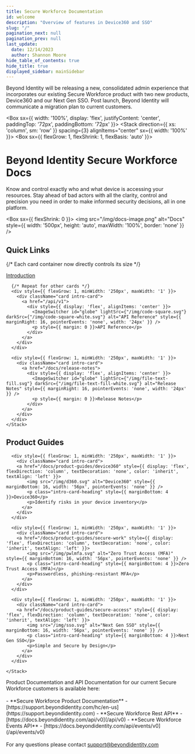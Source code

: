 ```yaml
---
title: Secure Workforce Documentation
id: welcome
description: "Overview of features in Device360 and SSO"
slug: "/"
pagination_next: null
pagination_prev: null
last_update:
  date: 12/14/2023
  author: Shannon Moore
hide_table_of_contents: true
hide_title: true
displayed_sidebar: mainSidebar
---
```



<Admonition type="caution" icon="" title="">
Beyond Identity will be releasing a new, consolidated admin experience that incorporates our existing Secure Workforce product with two new products, Device360 and our Next Gen SSO. Post launch, Beyond Identity will communicate a migration plan to current customers.
</Admonition>

<Box sx={{ width: '100%', display: 'flex', justifyContent: 'center', paddingTop: '72px', paddingBottom: '72px' }}>
  <Stack direction={{ xs: 'column', sm: 'row' }} spacing={3} alignItems="center" sx={{ width: '100%' }}>
  <Box sx={{ flexGrow: 1, flexShrink: 1, flexBasis: 'auto' }}>
    <h1>Beyond Identity Secure Workforce Docs</h1>
    <p>Know and control exactly who and what device is accessing your resources. Stay ahead of bad actors with all the clarity, control and precision you need in order to make informed security decisions, all in one platform.</p>
  </Box>
  <Box sx={{ flexShrink: 0 }}>
    <img src="/img/docs-image.png" alt="Docs" style={{ width: '500px', height: 'auto', maxWidth: '100%', border: 'none' }} />
  </Box>
  </Stack>
</Box>


<section className="intro-cards" style={{ paddingBottom: '64px' }}>
  <h2>Quick Links</h2>
  <div className="intro-cards">
    <Stack direction={{ xs: 'column', sm: 'column', md: 'column', lg: 'row' }} spacing={3} justifyContent="space-between" flexWrap="wrap">
      {/* Each card container now directly controls its size */}
      <div style={{ flexGrow: 1, minWidth: '250px', maxWidth: '1' }}>
        <div className="card intro-card">
          <a href="/docs/introduction/getting-started">
            <div style={{ display: 'flex', alignItems: 'center' }}>
              <ImageSwitcher id="globe" lightSrc={"/img/globe.svg"} darkSrc={"/img/globe-white.svg"} alt="Introduction" style={{ marginRight: 16, pointerEvents: 'none', width: '24px' }} />
              <p style={{ margin: 0 }}>Introduction</p>
            </div>
          </a>
        </div>
      </div>

      {/* Repeat for other cards */}
      <div style={{ flexGrow: 1, minWidth: '250px', maxWidth: '1' }}>
        <div className="card intro-card">
          <a href="/api/v1">
            <div style={{ display: 'flex', alignItems: 'center' }}>
              <ImageSwitcher id="globe" lightSrc={"/img/code-square.svg"} darkSrc={"/img/code-square-white.svg"} alt="API Reference" style={{ marginRight: 16, pointerEvents: 'none', width: '24px' }} />
              <p style={{ margin: 0 }}>API Reference</p>
            </div>
          </a>
        </div>
      </div>

      <div style={{ flexGrow: 1, minWidth: '250px', maxWidth: '1' }}>
        <div className="card intro-card">
          <a href="/docs/release-notes">
            <div style={{ display: 'flex', alignItems: 'center' }}>
              <ImageSwitcher id="globe" lightSrc={"/img/file-text-fill.svg"} darkSrc={"/img/file-text-fill-white.svg"} alt="Release Notes" style={{ marginRight: 16, pointerEvents: 'none', width: '24px' }} />
              <p style={{ margin: 0 }}>Release Notes</p>
            </div>
          </a>
        </div>
      </div>
    </Stack>
  </div>
</section>


<section className="intro-cards" style={{ paddingBottom: '64px' }}>
  <h2>Product Guides</h2>
  <div className="intro-cards">
    <Stack direction={{ xs: 'column', sm: 'column', md: 'column', lg: 'column', xl: 'row' }} spacing={3} justifyContent="space-between" flexWrap="wrap">

      <div style={{ flexGrow: 1, minWidth: '250px', maxWidth: '1' }}>
        <div className="card intro-card">
        <a href="/docs/product-guides/device360" style={{ display: 'flex', flexDirection: 'column', textDecoration: 'none', color: 'inherit', textAlign: 'left' }}>
            <img src="/img/d360.svg" alt="Device360" style={{ marginBottom: 16, width: '56px', pointerEvents: 'none' }} />
            <p class="intro-card-heading" style={{ marginBottom: 4 }}>Device360</p>
            <p>Identify risks in your device inventory</p>
          </a>
        </div>
      </div>

      <div style={{ flexGrow: 1, minWidth: '250px', maxWidth: '1' }}>
        <div className="card intro-card">
        <a href="/docs/product-guides/secure-work" style={{ display: 'flex', flexDirection: 'column', textDecoration: 'none', color: 'inherit', textAlign: 'left' }}>
            <img src="/img/pwlmfa.svg" alt="Zero Trust Access (MFA)" style={{ marginBottom: 16, width: '56px', pointerEvents: 'none' }} />
            <p class="intro-card-heading" style={{ marginBottom: 4 }}>Zero Trust Access (MFA)</p>
            <p>Passwordless, phishing-resistant MFA</p>
          </a>
        </div>
      </div>

      <div style={{ flexGrow: 1, minWidth: '250px', maxWidth: '1' }}>
        <div className="card intro-card">
        <a href="/docs/product-guides/secure-access" style={{ display: 'flex', flexDirection: 'column', textDecoration: 'none', color: 'inherit', textAlign: 'left' }}>
            <img src="/img/sso.svg" alt="Next Gen SSO" style={{ marginBottom: 16, width: '56px', pointerEvents: 'none' }} />
            <p class="intro-card-heading" style={{ marginBottom: 4 }}>Next Gen SSO</p>
            <p>Simple and Secure by Design</p>
          </a>
        </div>
      </div>

    </Stack>
  </div>
</section>

<div className="intro-informational" style={{ marginBottom: '64px' }}>
    Product Documentation and API Documentation for our current Secure Workforce customers is available here:
    <br></br>
    - **Secure Workforce Product Documentation** - [https://support.beyondidentity.com/hc/en-us](https://support.beyondidentity.com)
    - **Secure Workforce Rest API** - [https://docs.beyondidentity.com/api/v0](/api/v0)
    - **Secure Workforce Events API** - [https://docs.beyondidentity.com/api/events/v0](/api/events/v0)
    <br></br>
    For any questions please contact <a href="mailto:support@beyondidentity.com">support@beyondidentity.com</a>
</div>
